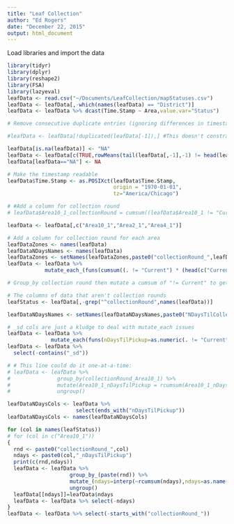 ```yaml
---
title: "Leaf Collection"
author: "Ed Rogers"
date: "December 22, 2015"
output: html_document
---
```



Load libraries and import the data
```r
library(tidyr)
library(dplyr)
library(reshape2)
library(FSA)
library(lazyeval)
leafData <- read.csv("~/Documents/LeafCollection/mapStatuses.csv")
leafData <- leafData[,-which(names(leafData) == "District")]
leafData <- leafData %>% dcast(Time.Stamp ~ Area,value.var="Status")

# Remove consecutive duplicate entries (ignoring differences in timestamp)

#leafData <- leafData[!duplicated(leafData[-1]),] #This doesn't constrain itself to removing *consecutive* duplicates

leafData[is.na(leafData)] <- "NA"
leafData <- leafData[c(TRUE,rowMeans(tail(leafData[,-1],-1) != head(leafData[,-1],-1))>0),]
leafData[leafData=="NA"] <- NA

# Make the timestamp readable
leafData$Time.Stamp <- as.POSIXct(leafData$Time.Stamp,
                                  origin = "1970-01-01",
                                  tz="America/Chicago")

# #Add a column for collection round
# leafData$Area10_1_collectionRound = cumsum((leafData$Area10_1 != "Current") * (head(c("Current",leafData$Area10_1),-1) == "Current"))

leafData <- leafData[,c("Area10_1","Area2_1","Area4_1")]

# Add a column for collection round for each area
leafDataZones <- names(leafData)
leafDataNDaysNames <- names(leafData)
leafDataZones <- setNames(leafDataZones,paste0("collectionRound_",leafDataZones))
leafData <- leafData %>% 
            mutate_each_(funs(cumsum((. != "Current") * (head(c("Current",.),-1) == "Current"))),leafDataZones) 

# Group_by collection round then mutate a cumsum of "!= Current" to get "nDaysTilPickup"

# The columns of data that aren't collection rounds
leafStatus <- leafData[,-grep("^collectionRound",names(leafData))]

leafDataNDaysNames <- setNames(leafDataNDaysNames,paste0("NDaysTilCollection_",leafDataNDaysNames))

# _sd cols are just a kludge to deal with mutate_each issues
leafData <- leafData %>%
              mutate_each(funs(nDaysTilPickup=as.numeric(. != "Current"),sd=is.na),starts_with("Area"))
leafData <- leafData %>%
  select(-contains("_sd"))

# # This line could do it one-at-a-time:
# leafData <- leafData %>%
#               group_by(collectionRound_Area10_1) %>%
#               mutate(Area10_1_nDaysTilPickup = rcumsum(Area10_1_nDaysTilPickup)) %>%
#               ungroup()

leafDataNDaysCols <- leafData %>%
                      select(ends_with("nDaysTilPickup"))
leafDataNDaysCols <- names(leafDataNDaysCols)

for (col in names(leafStatus))
# for (col in c("Area10_1"))
{
  rnd <- paste0("collectionRound_",col)
  ndays <- paste0(col,"_nDaysTilPickup")
  print(c(rnd,ndays))
  leafData <- leafData %>%
                    group_by_(paste(rnd)) %>%
                    mutate_(ndays=interp(~rcumsum(ndays),ndays=as.name(ndays))) %>%
                    ungroup()
  leafData[[ndays]]=leafData$ndays
  leafData <- leafData %>% select(-ndays)
}
leafData <- leafData %>% select(-starts_with("collectionRound_"))

```